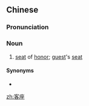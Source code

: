 ==Chinese==
{{zh-forms}}

===Pronunciation===
{{zh-pron
|m=kèzuò
|cat=n
}}

===Noun===
{{zh-noun}}

# {{lb|zh|literary}} [[seat]] of [[honor]]; [[guest]]'s [[seat]]

====Synonyms====
* {{zh-l|客坐}}

[[zh:客座]]
